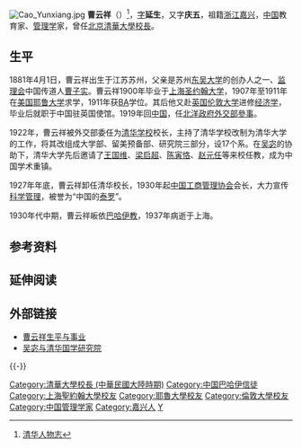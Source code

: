 [[File:Cao_Yunxiang.jpg|thumb]]
'''曹云祥'''（{{bd|1881年|4月1日|1937年|2月8日|C曹}}）<ref>[ftp://52jyw.com/电子图书/035/K/A2004921.pdf 清华人物志]</ref>，[[表字|字]]'''延生'''，又字'''庆五'''，祖籍[[浙江|浙江]][[嘉兴|嘉兴]]，[[中国|中国]]教育家、[[管理学|管理学]]家，曾任[[北京清華大學|北京清華大學]][[校長|校長]]。

== 生平 ==
1881年4月1日，曹云祥出生于江苏苏州，父亲是苏州[[东吴大学|东吴大学]]的创办人之一、[[监理会|监理会]]中国传道人[[曹子实|曹子实]]。曹云祥1900年毕业于[[上海圣约翰大学|上海圣约翰大学]]，1907年至1911年在[[美国|美国]][[耶鲁大学|耶鲁大学]]求学，1911年获[[BA|BA]]学位。其后他又赴[[英国|英国]][[伦敦大学|伦敦大学]]进修[[经济学|经济学]]，毕业后就职于中国驻英国使馆。1919年回[[中国|中国]]，任[[北洋政府|北洋政府]][[外交部|外交部]][[參事|參事]]。

1922年，曹云祥被外交部委任为[[清华大学|清华学校]]校长，主持了清华学校改制为清华大学的工作，将其改组成大学部、留美预备部、研究院三部分，设17个系。在[[吴宓|吴宓]]的协助下，清华大学先后邀请了[[王国维|王国维]]、[[梁启超|梁启超]]、[[陈寅恪|陈寅恪]]、[[赵元任|赵元任]]等来校任教，成为中国学术重镇。

1927年年底，曹云祥卸任清华校长，1930年起[[中国工商管理协会|中国工商管理协会]]会长，大力宣传[[科学管理|科学管理]]，被誉为“中国的[[弗里德里克·温斯罗·泰勒|泰罗]]”。

1930年代中期，曹云祥皈依[[巴哈伊教|巴哈伊教]]，1937年病逝于上海。

==参考资料==
{{reflist}}

==延伸阅读==
{{Wikisource further reading}}

== 外部链接 ==
*[http://emuch.net/journal/article.php?id=CJFDTotal-ZRBT199906013 曹云祥生平与事业]{{Dead link|date=2019年11月 |bot=InternetArchiveBot |fix-attempted=yes }}
*[http://www.hhwx.cn/187/188/20061203/188@996.html 吴宓与清华国学研究院]{{Dead link|date=2018年6月 |bot=InternetArchiveBot |fix-attempted=no }}

{{-}}
{{start box}}
{{succession box|[[王文显|王文显]]<br><small>(代理)|'''曹云祥'''<br><small>(正式)|[[清华学校|清华学校]]校长（代理）|1922年4月－1924年5月}}
{{succession box|'''曹云祥'''<br><small>(代理)|[[严鹤龄|严鹤龄]]<br><small>(代理)|[[清华学校|清华学校]]校长|1924年5月－1928年1月}}
{{end box}}
{{清华大学|nocat}}
{{國立清華大學|nocat}}
{{Authority control}}
{{DEFAULTSORT:C}}
[[Category:清華大學校長_(中華民國大陸時期)|Category:清華大學校長 (中華民國大陸時期)]]
[[Category:中国巴哈伊信徒|Category:中国巴哈伊信徒]]
[[Category:上海聖約翰大學校友|Category:上海聖約翰大學校友]]
[[Category:耶魯大學校友|Category:耶魯大學校友]]
[[Category:倫敦大學校友|Category:倫敦大學校友]]
[[Category:中国管理学家|Category:中国管理学家]]
[[Category:嘉兴人|Category:嘉兴人]]
[[Category:曹姓|Y]]